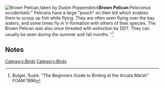 
[[Image:Brownpelican.jpg|thumb|left|Brown Pelican,taken by Dustin Poppendieck]]'''Brown Pelican''':''Pelecanus occidentails'':" Pelicans have a large "pouch" on their bill which enables them to scoop up fish while flying. They are often seen flying over the bay waters, and some times fly in V-formation with others of their species. The Brown Pelican was also once threated with extinction by DDT. They can usually be seen during the summer and fall months[[Category:Birds]]
."<ref>Bulger, Suzie. "The Beginners Guide to Birding at the Arcata Marsh" FOAM 1996</ref>

== Notes ==
<references/>
[[Category:Birds]]